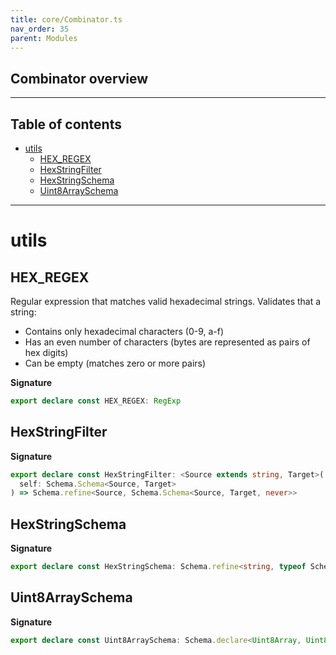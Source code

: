 ```yaml
---
title: core/Combinator.ts
nav_order: 35
parent: Modules
---
```


## Combinator overview

---

<h2 className="text-delta">Table of contents</h2>

- [utils](#utils)
  - [HEX_REGEX](#hex_regex)
  - [HexStringFilter](#hexstringfilter)
  - [HexStringSchema](#hexstringschema)
  - [Uint8ArraySchema](#uint8arrayschema)

---

# utils

## HEX_REGEX

Regular expression that matches valid hexadecimal strings.
Validates that a string:

- Contains only hexadecimal characters (0-9, a-f)
- Has an even number of characters (bytes are represented as pairs of hex digits)
- Can be empty (matches zero or more pairs)

**Signature**

```ts
export declare const HEX_REGEX: RegExp
```

## HexStringFilter

**Signature**

```ts
export declare const HexStringFilter: <Source extends string, Target>(
  self: Schema.Schema<Source, Target>
) => Schema.refine<Source, Schema.Schema<Source, Target, never>>
```

## HexStringSchema

**Signature**

```ts
export declare const HexStringSchema: Schema.refine<string, typeof Schema.String>
```

## Uint8ArraySchema

**Signature**

```ts
export declare const Uint8ArraySchema: Schema.declare<Uint8Array, Uint8Array, readonly [], never>
```
